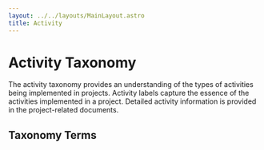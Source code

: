 ```yaml
---
layout: ../../layouts/MainLayout.astro
title: Activity
---
```



# Activity Taxonomy

The activity taxonomy provides an understanding of the types of activities being implemented in projects. Activity labels capture the essence of the activities implemented in a project. Detailed activity information is provided in the project-related documents.

## Taxonomy Terms

<TaxonomyTable collection="activity" />
